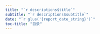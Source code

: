 ```yaml
---
title: "`r descriptions$title`"
subtitle: "`r descriptions$subtitle`"
date: "`r glue('{report_date_string}')`"
toc-title: "目录"
---
```

